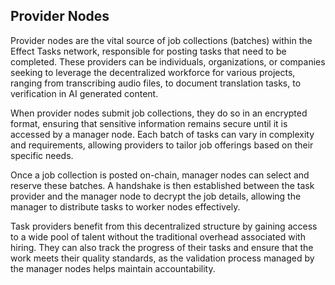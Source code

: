 
## Provider Nodes
Provider nodes are the vital source of job collections (batches) within the Effect Tasks network, responsible for posting tasks that need to be completed. These providers can be individuals, organizations, or companies seeking to leverage the decentralized workforce for various projects, ranging from transcribing audio files, to document translation tasks, to verification in AI generated content.

When provider nodes submit job collections, they do so in an encrypted format, ensuring that sensitive information remains secure until it is accessed by a manager node. Each batch of tasks can vary in complexity and requirements, allowing providers to tailor job offerings based on their specific needs.

Once a job collection is posted on-chain, manager nodes can select and reserve these batches. A handshake is then established between the task provider and the manager node to decrypt the job details, allowing the manager to distribute tasks to worker nodes effectively.

Task providers benefit from this decentralized structure by gaining access to a wide pool of talent without the traditional overhead associated with hiring. They can also track the progress of their tasks and ensure that the work meets their quality standards, as the validation process managed by the manager nodes helps maintain accountability.
